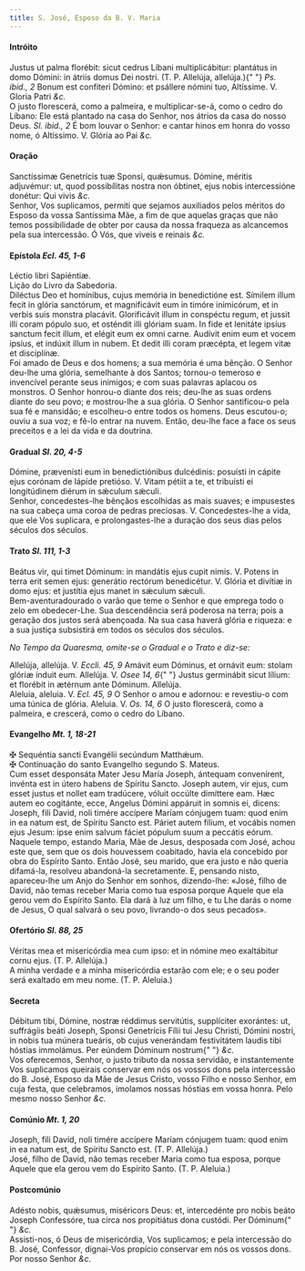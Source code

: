 ```yaml
---
title: S. José, Esposo da B. V. Maria
---
```


<h4 class="text-center">Intróito</h4>
<div class="container-fluid">
  <div class="row">
    <div class="col-6 dropcaps text-justify">
      Justus ut palma florébit: sicut cedrus Líbani multiplicábitur: plantátus
      in domo Dómini: in átriis domus Dei nostri. (T. P. Allelúja, allelúja.){" "}
      <em>Ps. ibid., 2</em> Bonum est confiteri Dómino: et psállere nómini tuo,
      Altíssime. V. Gloria Patri <em>&c.</em>
    </div>
    <div class="col-6 dropcaps text-justify">
      O justo florescerá, como a palmeira, e multiplicar-se-á, como o cedro do
      Líbano: Ele está plantado na casa do Senhor, nos átrios da casa do nosso
      Deus. <em>Sl. ibid., 2</em> É bom louvar o Senhor: e cantar hinos em honra
      do vosso nome, ó Altíssimo. V. Glória ao Pai <em>&c.</em>
    </div>
  </div>
</div>

<h4 class="text-center">Oração</h4>
<div class="container-fluid">
  <div class="row">
    <div class="col-6 dropcaps text-justify">
      Sanctíssimæ Genetrícis tuæ Sponsi, quǽsumus. Dómine, méritis adjuvémur:
      ut, quod possibílitas nostra non óbtinet, ejus nobis intercessióne
      donétur: Qui vivis <em>&c.</em>
    </div>
    <div class="col-6 dropcaps text-justify">
      Senhor, Vos suplicamos, permiti que sejamos auxiliados pelos méritos do
      Esposo da vossa Santíssima Mãe, a fim de que aquelas graças que não temos
      possibilidade de obter por causa da nossa fraqueza as alcancemos pela sua
      intercessão. Ó Vós, que viveis e reinais <em>&c.</em>
    </div>
  </div>
</div>

<h4 class="text-center">
  Epístola <em>Ecl. 45, 1-6</em>
</h4>
<div class="container-fluid">
  <div class="row">
    <div class="col-6 text-justify">Léctio libri Sapiéntiæ.</div>
    <div class="col-6 text-justify">Lição do Livro da Sabedoria.</div>
    <div class="col-6 dropcaps text-justify">
      Diléctus Deo et homínibus, cujus memória in benedictióne est. Símilem
      illum fecit in glória sanctórum, et magnificávit eum in timóre inimicórum,
      et in verbis suis monstra placávit. Glorificávit illum in conspéctu regum,
      et jussit illi coram pópulo suo, et osténdit illi glóriam suam. In fide et
      lenitáte ipsíus sanctum fecit illum, et elégit eum ex omni carne. Audívit
      enim eum et vocem ipsíus, et indúxit illum in nubem. Et dedit illi coram
      præcépta, et legem vitæ et disciplínæ.
    </div>
    <div class="col-6 dropcaps text-justify">
      Foi amado de Deus e dos homens; a sua memória é uma bênção. O Senhor
      deu-lhe uma glória, semelhante à dos Santos; tornou-o temeroso e
      invencível perante seus inimigos; e com suas palavras aplacou os monstros.
      O Senhor honrou-o diante dos reis; deu-lhe as suas ordens diante do seu
      povo; e mostrou-lhe a sua glória. O Senhor santificou-o pela sua fé e
      mansidão; e escolheu-o entre todos os homens. Deus escutou-o; ouviu a sua
      voz; e fê-lo entrar na nuvem. Então, deu-lhe face a face os seus preceitos
      e a lei da vida e da doutrina.
    </div>
  </div>
</div>

<h4 class="text-center">
  Gradual <em>Sl. 20, 4-5</em>
</h4>
<div class="container-fluid">
  <div class="row">
    <div class="col-6 dropcaps text-justify">
      Dómine, prævenísti eum in benedictiónibus dulcédinis: posuísti in cápite
      ejus corónam de lápide pretióso. V. Vitam pétiit a te, et tribuísti ei
      longitúdinem diérum in sǽculum sǽculi.
    </div>
    <div class="col-6 dropcaps text-justify">
      Senhor, concedestes-lhe bênçãos escolhidas as mais suaves; e impusestes na
      sua cabeça uma coroa de pedras preciosas. V. Concedestes-lhe a vida, que
      ele Vos suplicara, e prolongastes-lhe a duração dos seus dias pelos
      séculos dos séculos.
    </div>
  </div>
</div>

<h4 class="text-center">
  Trato <em>Sl. 111, 1-3</em>
</h4>
<div class="container-fluid">
  <div class="row">
    <div class="col-6 dropcaps text-justify">
      Beátus vir, qui timet Dóminum: in mandátis ejus cupit nimis. V. Potens in
      terra erit semen ejus: generátio rectórum benedicétur. V. Glória et
      divítiæ in domo ejus: et justítia ejus manet in sǽculum sǽculi.
    </div>
    <div class="col-6 dropcaps text-justify">
      Bem-aventuradourado o varão que teme o Senhor e que emprega todo o zelo em
      obedecer-Lhe. Sua descendência será poderosa na terra; pois a geração dos
      justos será abençoada. Na sua casa haverá glória e riqueza: e a sua
      justiça subsistirá em todos os séculos dos séculos.
    </div>
  </div>
</div>

<em>No Tempo da Quaresma, omite-se o Gradual e o Trato e diz-se:</em>

<div class="container-fluid">
  <div class="row">
    <div class="col-6 text-justify">
      Allelúja, allelúja. V. <em>Eccli. 45, 9</em> Amávit eum Dóminus, et
      ornávit eum: stolam glóriæ índuit eum. Allelúja. V. <em>Osee 14, 6</em>{" "}
      Justus germinábit sicut lílium: et florébit in ætérnum ante Dóminum.
      Allelúja.
    </div>
    <div class="col-6 text-justify">
      Aleluia, aleluia. V. <em>Ecl. 45, 9</em> O Senhor o amou e adornou: e
      revestiu-o com uma túnica de glória. Aleluia. V. <em>Os. 14, 6</em> O
      justo florescerá, como a palmeira, e crescerá, como o cedro do Líbano.
    </div>
  </div>
</div>

<h4 class="text-center">
  Evangelho <em>Mt. 1, 18-21</em>
</h4>
<div class="container-fluid">
  <div class="row">
    <div class="col-6 text-justify">
      <span class="text-danger">&#10016;</span> Sequéntia sancti Evangélii
      secúndum Matthǽum.
    </div>
    <div class="col-6 text-justify">
      <span class="text-danger">&#10016;</span> Continuação do santo Evangelho
      segundo S. Mateus.
    </div>
    <div class="col-6 dropcaps text-justify">
      Cum esset desponsáta Mater Jesu María Joseph, ántequam convenírent,
      invénta est in útero habens de Spíritu Sancto. Joseph autem, vir ejus, cum
      esset justus et nollet eam tradúcere, vóluit occúlte dimíttere eam. Hæc
      autem eo cogitánte, ecce, Angelus Dómini appáruit in somnis ei, dicens:
      Joseph, fili David, noli timére accípere Maríam cónjugem tuam: quod enim
      in ea natum est, de Spíritu Sancto est. Páriet autem fílium, et vocábis
      nomen ejus Jesum: ipse enim salvum fáciet pópulum suum a peccátis eórum.
    </div>
    <div class="col-6 dropcaps text-justify">
      Naquele tempo, estando Maria, Mãe de Jesus, desposada com José, achou este
      que, sem que os dois houvessem coabitado, havia ela concebido por obra do
      Espírito Santo. Então José, seu marido, que era justo e não queria
      difamá-la, resolveu abandoná-la secretamente. E, pensando nisto,
      apareceu-lhe um Anjo do Senhor em sonhos, dizendo-lhe: «José, filho de
      David, não temas receber Maria como tua esposa porque Aquele que ela gerou
      vem do Espírito Santo. Ela dará à luz um filho, e tu Lhe darás o nome de
      Jesus, O qual salvará o seu povo, livrando-o dos seus pecados».
    </div>
  </div>
</div>

<h4 class="text-center">
  Ofertório <em>Sl. 88, 25</em>
</h4>
<div class="container-fluid">
  <div class="row">
    <div class="col-6 dropcaps text-justify">
      Véritas mea et misericórdia mea cum ipso: et in nómine meo exaltábitur
      cornu ejus. (T. P. Allelúja.)
    </div>
    <div class="col-6 dropcaps text-justify">
      A minha verdade e a minha misericórdia estarão com ele; e o seu poder será
      exaltado em meu nome. (T. P. Aleluia.)
    </div>
  </div>
</div>

<h4 class="text-center">Secreta</h4>
<div class="container-fluid">
  <div class="row">
    <div class="col-6 dropcaps text-justify">
      Débitum tibi, Dómine, nostræ réddimus servitútis, supplíciter exorántes:
      ut, suffrágiis beáti Joseph, Sponsi Genetrícis Fílii tui Jesu Christi,
      Dómini nostri, in nobis tua múnera tueáris, ob cujus venerándam
      festivitátem laudis tibi hóstias immolámus. Per eúndem Dóminum nostrum{" "}
      <em>&c.</em>
    </div>
    <div class="col-6 dropcaps text-justify">
      Vos oferecemos, Senhor, o justo tributo da nossa servidão, e instantemente
      Vos suplicamos queirais conservar em nós os vossos dons pela intercessão
      do B. José, Esposo da Mãe de Jesus Cristo, vosso Filho e nosso Senhor, em
      cuja festa, que celebramos, imolamos nossas hóstias em vossa honra. Pelo
      mesmo nosso Senhor <em>&c.</em>
    </div>
  </div>
</div>

<h4 class="text-center">
  Comúnio <em>Mt. 1, 20</em>
</h4>
<div class="container-fluid">
  <div class="row">
    <div class="col-6 dropcaps text-justify">
      Joseph, fili David, noli timére accípere Maríam cónjugem tuam: quod enim
      in ea natum est, de Spíritu Sancto est. (T. P. Allelúja.)
    </div>
    <div class="col-6 dropcaps text-justify">
      José, filho de David, não temas receber Maria como tua esposa, porque
      Aquele que ela gerou vem do Espírito Santo. (T. P. Aleluia.)
    </div>
  </div>
</div>

<h4 class="text-center">Postcomúnio</h4>
<div class="container-fluid">
  <div class="row">
    <div class="col-6 dropcaps text-justify">
      Adésto nobis, quǽsumus, miséricors Deus: et, intercedénte pro nobis beáto
      Joseph Confessóre, tua circa nos propitiátus dona custódi. Per Dóminum{" "}
      <em>&c.</em>
    </div>
    <div class="col-6 dropcaps text-justify">
      Assisti-nos, ó Deus de misericórdia, Vos suplicamos; e pela intercessão do
      B. José, Confessor, dignai-Vos propício conservar em nós os vossos dons.
      Por nosso Senhor <em>&c.</em>
    </div>
  </div>
</div>
